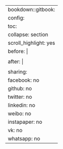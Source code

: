 ---
bookdown::gitbook:
  config:
    toc:
      collapse: section
      scroll_highlight: yes
      before: |
        <li><a href="./">Portfolio of Irene Schimmel</a></li>
      after: |
        <li><a href="https://github.com/rstudio/bookdown" target="blank">Published with bookdown</a></li>
      sharing:
        facebook: no
        github: no
        twitter: no
        linkedin: no
        weibo: no
        instapaper: no
        vk: no
        whatsapp: no
---